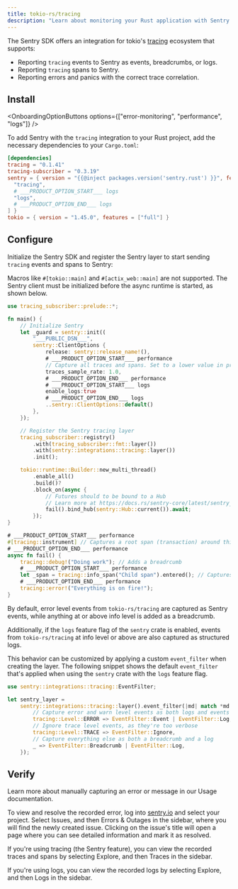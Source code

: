 ```yaml
---
title: tokio-rs/tracing
description: "Learn about monitoring your Rust application with Sentry's tokio-rs/tracing integration."
---
```


The Sentry SDK offers an integration for tokio's [tracing](https://github.com/tokio-rs/tracing) ecosystem that supports:

- Reporting `tracing` events to Sentry as events, breadcrumbs, or logs.
- Reporting `tracing` spans to Sentry.
- Reporting errors and panics with the correct trace correlation.

## Install

<OnboardingOptionButtons
  options={["error-monitoring", "performance", "logs"]}
/>

To add Sentry with the `tracing` integration to your Rust project, add the necessary dependencies to your `Cargo.toml`:

```toml {filename:Cargo.toml}
[dependencies]
tracing = "0.1.41"
tracing-subscriber = "0.3.19"
sentry = { version = "{{@inject packages.version('sentry.rust') }}", features = [
  "tracing",
  # ___PRODUCT_OPTION_START___ logs
  "logs",
  # ___PRODUCT_OPTION_END___ logs
] }
tokio = { version = "1.45.0", features = ["full"] }
```

## Configure

Initialize the Sentry SDK and register the Sentry layer to start sending `tracing` events and spans to Sentry:

<Alert level="warning">

Macros like `#[tokio::main]` and `#[actix_web::main]` are not supported. The Sentry client must be initialized before the async runtime is started, as shown below.

</Alert>

```rust
use tracing_subscriber::prelude::*;

fn main() {
    // Initialize Sentry
    let _guard = sentry::init((
        "___PUBLIC_DSN___",
        sentry::ClientOptions {
            release: sentry::release_name!(),
            # ___PRODUCT_OPTION_START___ performance
            // Capture all traces and spans. Set to a lower value in production
            traces_sample_rate: 1.0,
            # ___PRODUCT_OPTION_END___ performance
            # ___PRODUCT_OPTION_START___ logs
            enable_logs:true
            # ___PRODUCT_OPTION_END___ logs
            ..sentry::ClientOptions::default()
        },
    });

    // Register the Sentry tracing layer
    tracing_subscriber::registry()
        .with(tracing_subscriber::fmt::layer())
        .with(sentry::integrations::tracing::layer())
        .init();

    tokio::runtime::Builder::new_multi_thread()
        .enable_all()
        .build()?
        .block_on(async {
            // Futures should to be bound to a Hub
            // Learn more at https://docs.rs/sentry-core/latest/sentry_core/#parallelism-concurrency-and-async
            fail().bind_hub(sentry::Hub::current()).await;
        });
}

# ___PRODUCT_OPTION_START___ performance
#[tracing::instrument] // Captures a root span (transaction) around this function execution
# ___PRODUCT_OPTION_END___ performance
async fn fail() {
    tracing::debug!("Doing work"); // Adds a breadrcumb
    # ___PRODUCT_OPTION_START___ performance
    let _span = tracing::info_span("Child span").entered(); // Captures a child span
    # ___PRODUCT_OPTION_END___ performance
    tracing::error!("Everything is on fire!");
}
```

By default, error level events from `tokio-rs/tracing` are captured as Sentry events, while anything at or above info level is added as a breadcrumb.

Additionally, if the `logs` feature flag of the `sentry` crate is enabled, events from `tokio-rs/tracing` at info level or above are also captured as structured logs.

This behavior can be customized by applying a custom `event_filter` when creating the layer.
The following snippet shows the default `event_filter` that's applied when using the `sentry` crate with the `logs` feature flag.

```rust
use sentry::integrations::tracing::EventFilter;

let sentry_layer =
    sentry::integrations::tracing::layer().event_filter(|md| match *md.level() {
        // Capture error and warn level events as both logs and events in Sentry
        tracing::Level::ERROR => EventFilter::Event | EventFilter::Log,
        // Ignore trace level events, as they're too verbose
        tracing::Level::TRACE => EventFilter::Ignore,
        // Capture everything else as both a breadcrumb and a log
        _ => EventFilter::Breadcrumb | EventFilter::Log,
    });
```

## Verify

<Alert>

Learn more about manually capturing an error or message in our <PlatformLink to="/usage/">Usage documentation</PlatformLink>.

</Alert>

To view and resolve the recorded error, log into [sentry.io](https://sentry.io) and select your project. Select Issues, and then Errors & Outages in the sidebar, where you will find the newly created issue. Clicking on the issue's title will open a page where you can see detailed information and mark it as resolved.

If you're using tracing (the Sentry feature), you can view the recorded traces and spans by selecting Explore, and then Traces in the sidebar.

If you're using logs, you can view the recorded logs by selecting Explore, and then Logs in the sidebar.
